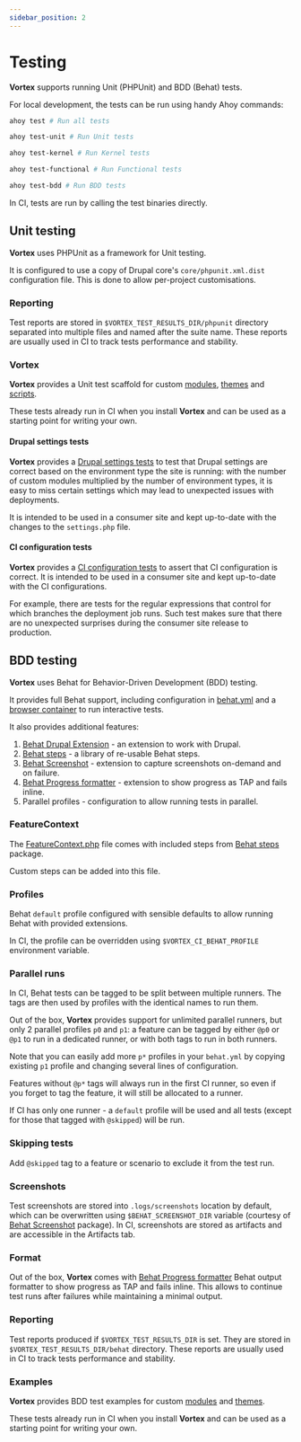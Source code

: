 ```yaml
---
sidebar_position: 2
---
```


# Testing

**Vortex** supports running Unit (PHPUnit) and BDD (Behat) tests.

For local development, the tests can be run using handy Ahoy commands:

```bash
ahoy test # Run all tests

ahoy test-unit # Run Unit tests

ahoy test-kernel # Run Kernel tests

ahoy test-functional # Run Functional tests

ahoy test-bdd # Run BDD tests
```

In CI, tests are run by calling the test binaries directly.

## Unit testing

**Vortex** uses PHPUnit as a framework for Unit testing.

It is configured to use a copy of Drupal core's `core/phpunit.xml.dist`
configuration file. This is done to allow per-project customisations.

### Reporting

Test reports are stored in `$VORTEX_TEST_RESULTS_DIR/phpunit` directory
separated into multiple files and named after the suite name.
These reports are usually used in CI to track tests performance and stability.

### Vortex

**Vortex** provides a Unit test scaffold for custom [modules](https://github.com/drevops/vortex/blob/develop/web/modules/custom/ys_core/tests/src),
[themes](https://github.com/drevops/vortex/blob/develop/web/themes/custom/your_site_theme/tests/src) and
[scripts](https://github.com/drevops/vortex/blob/develop/tests/phpunit).

These tests already run in CI when you install **Vortex** and can be used as a
starting point for writing your own.

#### Drupal settings tests

**Vortex** provides a [Drupal settings tests](https://github.com/drevops/vortex/blob/develop/tests/phpunit/DrupalSettingsTest.php)
to test that Drupal settings are correct based on the environment type the site
is running: with the number of custom modules multiplied by the number of
environment types, it is easy to miss certain settings which may lead to
unexpected issues with deployments.

It is intended to be used in a consumer site and kept up-to-date with the
changes to the `settings.php` file.

#### CI configuration tests

**Vortex** provides a [CI configuration tests](https://github.com/drevops/vortex/blob/develop/tests/phpunit/CircleCiConfigTest.php)
to assert that CI configuration is correct. It is intended to be used in a consumer
site and kept up-to-date with the CI configurations.

For example, there are tests for the regular expressions that control for which
branches the deployment job runs. Such test makes sure that there are no
unexpected surprises during the consumer site release to production.

## BDD testing

**Vortex** uses Behat for Behavior-Driven Development (BDD) testing.

It provides full Behat support, including configuration in [behat.yml](https://github.com/drevops/vortex/blob/develop/behat.yml)
and a [browser container](https://github.com/drevops/vortex/blob/develop/docker-compose.yml) to run interactive tests.

It also provides additional features:

1. [Behat Drupal Extension](https://github.com/drupalprojects/drupalextension) - an extension to work with Drupal.
2. [Behat steps](https://github.com/drevops/behat-steps) - a library of re-usable Behat steps.
2. [Behat Screenshot](https://github.com/drevops/behat-screenshot) - extension to capture screenshots on-demand and on failure.
3. [Behat Progress formatter](https://github.com/drevops/behat-format-progress-fail) - extension to show progress as TAP and fails inline.
4. Parallel profiles - configuration to allow running tests in parallel.

### FeatureContext

The [FeatureContext.php](https://github.com/drevops/vortex/blob/develop/tests/behat/bootstrap/FeatureContext.php) file comes with
included steps from [Behat steps](https://github.com/drevops/behat-steps) package.

Custom steps can be added into this file.

### Profiles

Behat `default` profile configured with sensible defaults to allow running Behat
with provided extensions.

In CI, the profile can be overridden using `$VORTEX_CI_BEHAT_PROFILE` environment
variable.

### Parallel runs

In CI, Behat tests can be tagged to be split between multiple runners. The tags
are then used by profiles with the identical names to run them.

Out of the box, **Vortex** provides support for unlimited parallel
runners, but only 2 parallel profiles `p0` and `p1`: a feature can be tagged by
either `@p0` or `@p1` to run in a dedicated runner, or with both tags to run in
both runners.

Note that you can easily add more `p*` profiles in your `behat.yml` by copying
existing `p1` profile and changing several lines of configuration.

Features without `@p*` tags will always run in the first CI runner, so even
if you forget to tag the feature, it will still be allocated to a runner.

If CI has only one runner - a `default` profile will be used and all tests
(except for those that tagged with `@skipped`) will be run.

### Skipping tests

Add `@skipped` tag to a feature or scenario to exclude it from the test run.

### Screenshots

Test screenshots are stored into `.logs/screenshots` location by default,
which can be overwritten using `$BEHAT_SCREENSHOT_DIR` variable (courtesy of
[Behat Screenshot](https://github.com/drevops/behat-screenshot) package). In CI, screenshots are stored as artifacts
and are accessible in the Artifacts tab.

### Format

Out of the box, **Vortex** comes with [Behat Progress formatter](https://github.com/drevops/behat-format-progress-fail)
Behat output formatter to show progress as TAP and fails inline. This allows to
continue test runs after failures while maintaining a minimal output.

### Reporting

Test reports produced if `$VORTEX_TEST_RESULTS_DIR` is set. They are stored in
`$VORTEX_TEST_RESULTS_DIR/behat` directory. These reports are usually used in
CI to track tests performance and stability.

### Examples

**Vortex** provides BDD test examples for custom [modules](https://github.com/drevops/vortex/blob/develop/web/modules/custom/ys_core/tests/src)
and [themes](https://github.com/drevops/vortex/blob/develop/web/themes/custom/your_site_theme/tests/src).

These tests already run in CI when you install **Vortex** and can be used
as a starting point for writing your own.
